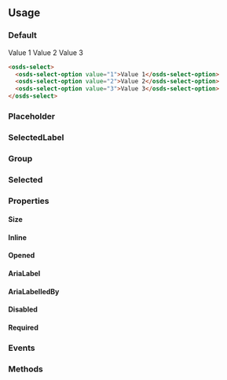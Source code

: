 
<GenericStyle />

## Usage

### Default

<osds-select>
  <osds-select-option value="1">Value 1</osds-select-option>
  <osds-select-option value="2">Value 2</osds-select-option>
  <osds-select-option value="3">Value 3</osds-select-option>
</osds-select>

```html
<osds-select>
  <osds-select-option value="1">Value 1</osds-select-option>
  <osds-select-option value="2">Value 2</osds-select-option>
  <osds-select-option value="3">Value 3</osds-select-option>
</osds-select>
```

### Placeholder

<Placeholder />

### SelectedLabel

<SelectedLabel />

### Group

<Group />

### Selected

<Selected />

### Properties
#### Size

<SizeProperty />

#### Inline

<InlineProperty />

#### Opened

<Opened />

#### AriaLabel

<AriaLabelProperty />

#### AriaLabelledBy

<AriaLabelledByProperty />

#### Disabled

<DisabledProperty />

#### Required

<RequiredProperty />

### Events

<Events />

### Methods

<Methods />
